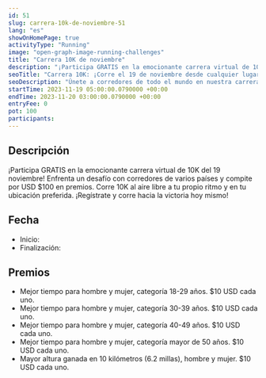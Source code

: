 ```yaml
---
id: 51
slug: carrera-10k-de-noviembre-51
lang: "es"
showOnHomePage: true
activityType: "Running"
image: "open-graph-image-running-challenges"
title: "Carrera 10K de noviembre"
description: "¡Participa GRATIS en la emocionante carrera virtual de 10K de noviembre! Enfrenta un desafío con corredores de varios países y compite por USD $100 en premios. Corre 10K al aire libre a tu propio ritmo y en tu ubicación preferida. ¡Regístrate y corre hacia la victoria hoy mismo!"
seoTitle: "Carrera 10K: ¡Corre el 19 de noviembre desde cualquier lugar!"
seoDescription: "Únete a corredores de todo el mundo en nuestra carrera virtual de 10K. Ideal para corredores de cualquier nivel. Inscripción gratuita. ¡No te la pierdas!"
startTime: 2023-11-19 05:00:00.0790000 +00:00
endTime: 2023-11-20 03:00:00.0790000 +00:00
entryFee: 0
pot: 100
participants:
---
```



## Descripción

¡Participa GRATIS en la emocionante carrera virtual de 10K del 19 noviembre! Enfrenta un desafío con corredores de varios países y compite por USD $100 en premios. Corre 10K al aire libre a tu propio ritmo y en tu ubicación preferida. ¡Regístrate y corre hacia la victoria hoy mismo!

## Fecha

- Inicio: <LocalDate dateUtc={frontmatter.startTime} client:load />
- Finalización: <LocalDate dateUtc={frontmatter.endTime} client:load />

## Premios

- Mejor tiempo para hombre y mujer, categoría 18-29 años. $10 USD cada uno.
- Mejor tiempo para hombre y mujer, categoría 30-39 años. $10 USD cada uno.
- Mejor tiempo para hombre y mujer, categoría 40-49 años. $10 USD cada uno.
- Mejor tiempo para hombre y mujer, categoría mayor de 50 años. $10 USD cada uno.
- Mayor altura ganada en 10 kilómetros (6.2 millas), hombre y mujer. $10 USD cada uno.

